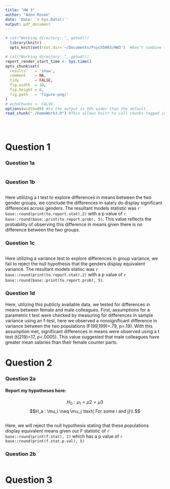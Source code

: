 ```yaml
---
title: "HW 3"
author: "Adon Rosen"
date: 'Date: `r Sys.Date()`'
output: pdf_document
---
```


```r
# cat("Working directory: ", getwd())
  library(knitr)
  opts_knit$set(root.dir='~/Documents/Psych5003/HW3')  #Don't combine this call with any other chunk -especially one that uses file paths.
```


<!-- Set the report-wide options, and point to the external code file. -->
```r
# cat("Working directory: ", getwd())
report_render_start_time <- Sys.time()
opts_chunk$set(
  results    = 'show',
  comment    = NA,
  tidy       = FALSE,
  fig.width  = 10,
  fig.height = 6,
  fig.path   = 'figure-png/'
)
# echoChunks <- FALSE
options(width=80) #So the output is 50% wider than the default.
read_chunk("./homeWork3.R") #This allows knitr to call chunks tagged in the underlying *.R file.
```

```r
```
```r
```
```r
```

# Question 1
### Question 1a
```r
```

### Question 1b
```r
```
Here utiliizng a t test to explore differences in means between the two gender groups, we conclude the differences in salary do display significant differences across genders. The resultant models statistic was `r base::round(print(to.report.stat),2)` with a p value of `r base::round(base::print(to.report.prob), 5)`. This value reflects the probability of observing this difference in means given there is no difference between the two groups.

### Question 1c
```r
```
Here utilizing a variance test to explore differences in group variance, we fail to reject the null hypothesis that the genders display equivalent variance. The resultant models statisc was `r base::round(print(to.report.stat),2)` with a p value of `r base::round(base::print(to.report.prob), 5)`. 

### Question 1d
Here, utilizing this publicly available data, we tested for differences in means between female and male colleagues. First, assumptions for a parametric t test were checked by measuring for differences in sample variance using an f-test, here we observed a nonsignificant difference in variance between the two populations (F(99,199)=.79, p=.19). With this assumption met, significant differences in means were observed using a t test (t(219)=17, p<.0005). This value suggested that male colleagues have greater mean salaries than their female counter parts.

# Question 2
### Question 2a

#### Report my hypotheses here:
$$H_0 : \mu_1 = \mu2 = \mu3$$
$$H_a : \mu_i \neq \mu_j  \text{ For some i and j}\\ $$


```r
```

Here, we will reject the null hypothesis stating that these populations display equivalent means given our F statistic of `r base::round(print(f.stat), 2)` which has a p value of `r base::round(print(f.stat.p.val), 5)`

### Question 2b
```r
```

# Question 3
```r
```